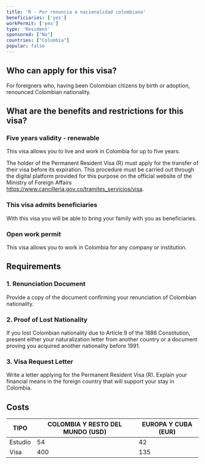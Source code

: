 ```yaml
---
title: 'R - Por renuncia a nacionalidad colombiana'
beneficiaries: ['yes']
workPermit: ['yes']
type: 'Resident'
sponsored: ["No"]
countries: ["Colombia"]
popular: false
---
```

## Who can apply for this visa?

For foreigners who, having been Colombian citizens by birth or adoption, renounced Colombian nationality.

## What are the benefits and restrictions for this visa?

### Five **years validity - renewable**

This visa allows you to live and work in Colombia for up to five years.

The holder of the Permanent Resident Visa (R) must apply for the transfer of their visa before its expiration. This procedure must be carried out through the digital platform provided for this purpose on the official website of the Ministry of Foreign Affairs https://www.cancilleria.gov.co/tramites_servicios/visa.

### **This visa admits beneficiaries**

With this visa you will be able to bring your family with you as beneficiaries.

### Open **work permit**

This visa allows you to work in Colombia for any company or institution.

## Requirements

### 1. Renunciation Document

Provide a copy of the document confirming your renunciation of Colombian nationality.

### 2. Proof of Lost Nationality

If you lost Colombian nationality due to Article 9 of the 1886 Constitution, present either your naturalization letter from another country or a document proving you acquired another nationality before 1991.

### 3. Visa Request Letter

Write a letter applying for the Permanent Resident Visa (R). Explain your financial means in the foreign country that will support your stay in Colombia.

## Costs

| TIPO | COLOMBIA Y RESTO DEL MUNDO (USD) | EUROPA Y CUBA (EUR) |
| --- | --- | --- |
| Estudio | 54 | 42 |
| Visa | 400 | 135 |